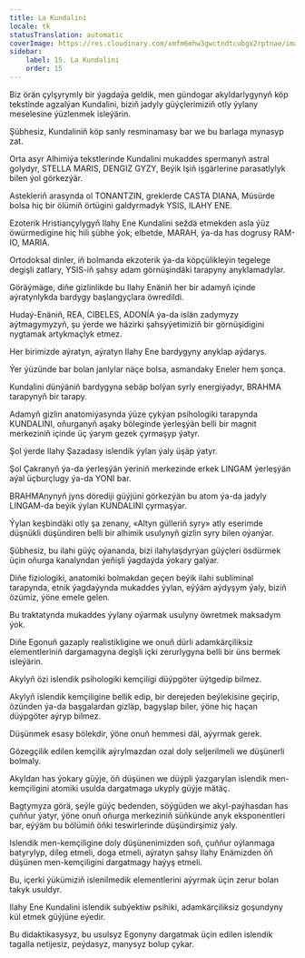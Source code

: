 ```yaml
---
title: La Kundalini
locale: tk
statusTranslation: automatic
coverImage: https://res.cloudinary.com/xmfm6mhw3gwctndtcubgx2rptnae/image/upload/v1741354419/small_cover_la_gran_rebelion_28716e29d2.webp
sidebar:
    label: 15. La Kundalini
    order: 15
---
```

Biz örän çylşyrymly bir ýagdaýa geldik, men gündogar akyldarlygynyň köp tekstinde agzalýan Kundalini, biziň jadyly güýçlerimiziň otly ýylany meselesine ýüzlenmek isleýärin.

Şübhesiz, Kundaliniň köp sanly resminamasy bar we bu barlaga mynasyp zat.

Orta asyr Alhimiýa tekstlerinde Kundalini mukaddes spermanyň astral golydyr, STELLA MARIS, DENGIZ GYZY, Beýik Işiň işgärlerine parasatlylyk bilen ýol görkezýär.

Astekleriň arasynda ol TONANTZIN, greklerde CASTA DIANA, Müsürde bolsa hiç bir ölümiň örtügini galdyrmadyk YSIS, ILAHY ENE.

Ezoterik Hristiançylygyň Ilahy Ene Kundalini seždä etmekden asla ýüz öwürmedigine hiç hili şübhe ýok; elbetde, MARAH, ýa-da has dogrusy RAM-IO, MARIA.

Ortodoksal dinler, iň bolmanda ekzoterik ýa-da köpçülikleýin tegelege degişli zatlary, YSIS-iň şahsy adam görnüşindäki tarapyny anyklamadylar.

Göräýmäge, diňe gizlinlikde bu Ilahy Enäniň her bir adamyň içinde aýratynlykda bardygy başlangyçlara öwredildi.

Hudaý-Enäniň, REA, CIBELES, ADONÍA ýa-da islän zadymyzy aýtmagymyzyň, şu ýerde we häzirki şahsyýetimiziň bir görnüşidigini nygtamak artykmaçlyk etmez.

Her birimizde aýratyn, aýratyn Ilahy Ene bardygyny anyklap aýdarys.

Ýer ýüzünde bar bolan janlylar näçe bolsa, asmandaky Eneler hem şonça.

Kundalini dünýäniň bardygyna sebäp bolýan syrly energiýadyr, BRAHMA tarapynyň bir tarapy.

Adamyň gizlin anatomiýasynda ýüze çykýan psihologiki tarapynda KUNDALINI, oňurganyň aşaky böleginde ýerleşýän belli bir magnit merkeziniň içinde üç ýarym gezek çyrmaşyp ýatyr.

Şol ýerde Ilahy Şazadasy islendik ýylan ýaly üşäp ýatyr.

Şol Çakranyň ýa-da ýerleşýän ýeriniň merkezinde erkek LINGAM ýerleşýän aýal üçburçlugy ýa-da YONI bar.

BRAHMAnynyň jyns dörediji güýjüni görkezýän bu atom ýa-da jadyly LINGAM-da beýik ýylan KUNDALINI çyrmaşýar.

Ýylan keşbindäki otly şa zenany, «Altyn gülleriň syry» atly eserimde düşnükli düşündiren belli bir alhimik usulynyň gizlin syry bilen oýanýar.

Şübhesiz, bu ilahi güýç oýananda, bizi ilahylaşdyrýan güýçleri ösdürmek üçin oňurga kanalyndan ýeňişli ýagdaýda ýokary galýar.

Diňe fiziologiki, anatomiki bolmakdan geçen beýik ilahi subliminal tarapynda, etnik ýagdaýynda mukaddes ýylan, eýýäm aýdyşym ýaly, biziň özümiz, ýöne emele gelen.

Bu traktatynda mukaddes ýylany oýarmak usulyny öwretmek maksadym ýok.

Diňe Egonuň gazaply realistikligine we onuň dürli adamkärçiliksiz elementleriniň dargamagyna degişli içki zerurlygyna belli bir üns bermek isleýärin.

Akylyň özi islendik psihologiki kemçiligi düýpgöter üýtgedip bilmez.

Akylyň islendik kemçiligine bellik edip, bir derejeden beýlekisine geçirip, özünden ýa-da başgalardan gizläp, bagyşlap biler, ýöne hiç haçan düýpgöter aýryp bilmez.

Düşünmek esasy bölekdir, ýöne onuň hemmesi däl, aýyrmak gerek.

Gözegçilik edilen kemçilik aýrylmazdan ozal doly seljerilmeli we düşünerli bolmaly.

Akyldan has ýokary güýje, öň düşünen we düýpli ýazgarylan islendik men-kemçiligini atomiki usulda dargatmaga ukyply güýje mätäç.

Bagtymyza görä, şeýle güýç bedenden, söýgüden we akyl-paýhasdan has çuňňur ýatyr, ýöne onuň oňurga merkeziniň süňkünde anyk eksponentleri bar, eýýäm bu bölümiň öňki teswirlerinde düşündirşimiz ýaly.

Islendik men-kemçiligine doly düşünenimizden soň, çuňňur oýlanmaga batyrylyp, dileg etmeli, doga etmeli, aýratyn şahsy Ilahy Enämizden öň düşünen men-kemçiligini dargatmagy haýyş etmeli.

Bu, içerki ýükümiziň islenilmedik elementlerini aýyrmak üçin zerur bolan takyk usuldyr.

Ilahy Ene Kundalini islendik subýektiw psihiki, adamkärçiliksiz goşundyny kül etmek güýjüne eýedir.

Bu didaktikasysyz, bu usulsyz Egonyny dargatmak üçin edilen islendik tagalla netijesiz, peýdasyz, manysyz bolup çykar.
